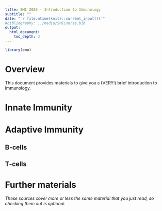 ```yaml
---
title: SMI 2020 - Introduction to Immunology
subtitle: ""
date: "`r file.mtime(knitr::current_input())`"
#bibliography: ../media/SMICourse.bib
output: 
  html_document:
    toc_depth: 3
---
```


```r
library(emo)
```


# Overview
This document provides materials to give you a (VERY!) brief introduction to immunology.



# Innate Immunity



# Adaptive Immunity

## B-cells

## T-cells


# Further materials

_These sources cover more or less the same material that you just read, so checking them out is optional._



